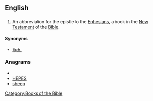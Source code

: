==English==
{{rfc}}
==={{abbreviation}}===
{{infl|en|abbreviation}}

# {{biblical}} An abbreviation for the epistle to the [[Ephesians]], a book in the [[New Testament]] of the [[Bible]].

====Synonyms====
*[[Eph.]]

===Anagrams===
* {{alphagram|eehps}}
* [[HEPES#English|HEPES]]
* [[sheep#English|sheep]]


[[Category:Books of the Bible]]